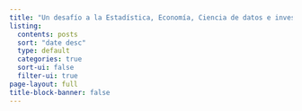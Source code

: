 ```yaml
---
title: "Un desafío a la Estadística, Economía, Ciencia de datos e investigación..."
listing:
  contents: posts
  sort: "date desc"
  type: default
  categories: true
  sort-ui: false
  filter-ui: true
page-layout: full
title-block-banner: false
---
```

